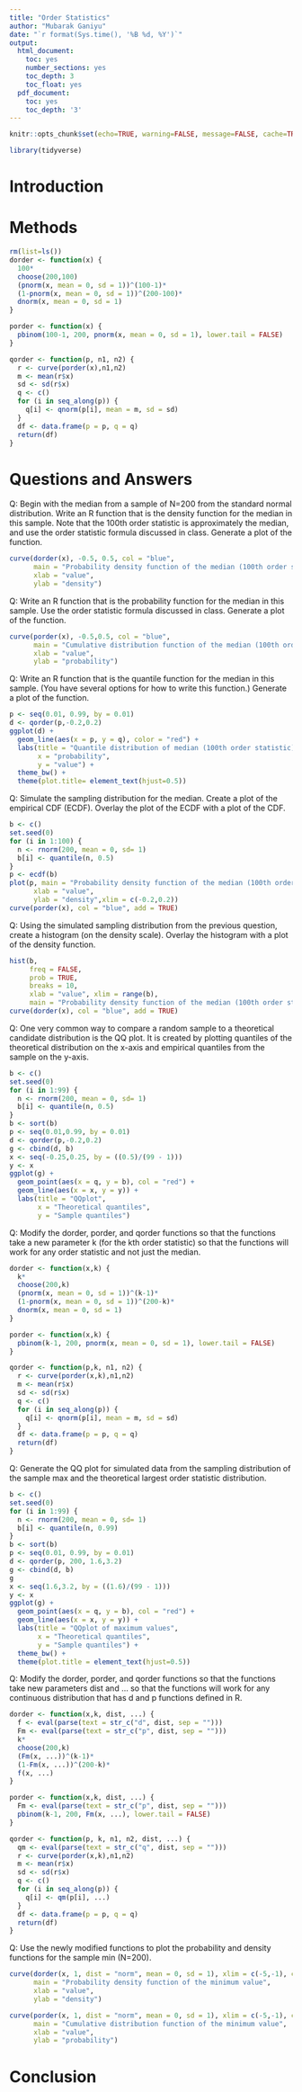 ```yaml
---
title: "Order Statistics"
author: "Mubarak Ganiyu"
date: "`r format(Sys.time(), '%B %d, %Y')`"
output:
  html_document:
    toc: yes
    number_sections: yes
    toc_depth: 3
    toc_float: yes
  pdf_document:
    toc: yes
    toc_depth: '3'
---
```


```r
knitr::opts_chunk$set(echo=TRUE, warning=FALSE, message=FALSE, cache=TRUE)
```

```r
library(tidyverse)
```

# Introduction


# Methods

```r
rm(list=ls()) 
dorder <- function(x) {
  100*
  choose(200,100)
  (pnorm(x, mean = 0, sd = 1))^(100-1)*
  (1-pnorm(x, mean = 0, sd = 1))^(200-100)*
  dnorm(x, mean = 0, sd = 1)
}

porder <- function(x) {
  pbinom(100-1, 200, pnorm(x, mean = 0, sd = 1), lower.tail = FALSE)
}

qorder <- function(p, n1, n2) {
  r <- curve(porder(x),n1,n2)
  m <- mean(r$x)
  sd <- sd(r$x)
  q <- c()
  for (i in seq_along(p)) {
    q[i] <- qnorm(p[i], mean = m, sd = sd)
  }
  df <- data.frame(p = p, q = q)
  return(df)
}
```


# Questions and Answers

Q: Begin with the median from a sample of N=200 from the standard normal distribution. Write an R function that is the density function for the median in this sample. Note that the 100th order statistic is approximately the median, and use the order statistic formula discussed in class. Generate a plot of the function.

```r
curve(dorder(x), -0.5, 0.5, col = "blue",
      main = "Probability density function of the median (100th order statistic)",
      xlab = "value",
      ylab = "density")
```

Q: Write an R function that is the probability function for the median in this sample. Use the order statistic formula discussed in class. Generate a plot of the function.

```r
curve(porder(x), -0.5,0.5, col = "blue",
      main = "Cumulative distribution function of the median (100th order statistic)",
      xlab = "value",
      ylab = "probability")
```

Q: Write an R function that is the quantile function for the median in this sample. (You have several options for how to write this function.) Generate a plot of the function.

```r
p <- seq(0.01, 0.99, by = 0.01)
d <- qorder(p,-0.2,0.2)
ggplot(d) +
  geom_line(aes(x = p, y = q), color = "red") +
  labs(title = "Quantile distribution of median (100th order statistic)",
       x = "probability", 
       y = "value") +
  theme_bw() +
  theme(plot.title= element_text(hjust=0.5))
```

Q: Simulate the sampling distribution for the median. Create a plot of the empirical CDF (ECDF). Overlay the plot of the ECDF with a plot of the CDF.

```r
b <- c()
set.seed(0)
for (i in 1:100) {
  n <- rnorm(200, mean = 0, sd= 1)
  b[i] <- quantile(n, 0.5)
}
p <- ecdf(b)
plot(p, main = "Probability density function of the median (100th order statistic)",
      xlab = "value",
      ylab = "density",xlim = c(-0.2,0.2))
curve(porder(x), col = "blue", add = TRUE)
```

Q: Using the simulated sampling distribution from the previous question, create a histogram (on the density scale). Overlay the histogram with a plot of the density function.

```r
hist(b,
     freq = FALSE,
     prob = TRUE,
     breaks = 10,
     xlab = "value", xlim = range(b),
     main = "Probability density function of the median (100th order statistic)")
curve(dorder(x), col = "blue", add = TRUE)
```

Q: One very common way to compare a random sample to a theoretical candidate distribution is the QQ plot. It is created by plotting quantiles of the theoretical distribution on the x-axis and empirical quantiles from the sample on the y-axis.

```r
b <- c()
set.seed(0)
for (i in 1:99) {
  n <- rnorm(200, mean = 0, sd= 1)
  b[i] <- quantile(n, 0.5)
}
b <- sort(b)
p <- seq(0.01,0.99, by = 0.01)
d <- qorder(p,-0.2,0.2)
g <- cbind(d, b)
x <- seq(-0.25,0.25, by = ((0.5)/(99 - 1)))
y <- x
ggplot(g) +
  geom_point(aes(x = q, y = b), col = "red") +
  geom_line(aes(x = x, y = y)) +
  labs(title = "QQplot",
       x = "Theoretical quantiles",
       y = "Sample quantiles")
```

Q: Modify the dorder, porder, and qorder functions so that the functions take a new parameter k (for the kth order statistic) so that the functions will work for any order statistic and not just the median.

```r
dorder <- function(x,k) {
  k*
  choose(200,k)
  (pnorm(x, mean = 0, sd = 1))^(k-1)*
  (1-pnorm(x, mean = 0, sd = 1))^(200-k)*
  dnorm(x, mean = 0, sd = 1)
}

porder <- function(x,k) {
  pbinom(k-1, 200, pnorm(x, mean = 0, sd = 1), lower.tail = FALSE)
}

qorder <- function(p,k, n1, n2) {
  r <- curve(porder(x,k),n1,n2)
  m <- mean(r$x)
  sd <- sd(r$x)
  q <- c()
  for (i in seq_along(p)) {
    q[i] <- qnorm(p[i], mean = m, sd = sd)
  }
  df <- data.frame(p = p, q = q)
  return(df)
}
```

Q: Generate the QQ plot for simulated data from the sampling distribution of the sample max and the theoretical largest order statistic distribution.

```r
b <- c()
set.seed(0)
for (i in 1:99) {
  n <- rnorm(200, mean = 0, sd= 1)
  b[i] <- quantile(n, 0.99)
}
b <- sort(b)
p <- seq(0.01, 0.99, by = 0.01)
d <- qorder(p, 200, 1.6,3.2)
g <- cbind(d, b)
g
x <- seq(1.6,3.2, by = ((1.6)/(99 - 1)))
y <- x
ggplot(g) +
  geom_point(aes(x = q, y = b), col = "red") +
  geom_line(aes(x = x, y = y)) +
  labs(title = "QQplot of maximum values",
       x = "Theoretical quantiles",
       y = "Sample quantiles") +
  theme_bw() +
  theme(plot.title = element_text(hjust=0.5))
```


Q: Modify the dorder, porder, and qorder functions so that the functions take new parameters dist and ... so that the functions will work for any continuous distribution that has d and p functions defined in R.

```r
dorder <- function(x,k, dist, ...) {
  f <- eval(parse(text = str_c("d", dist, sep = "")))
  Fm <- eval(parse(text = str_c("p", dist, sep = "")))
  k*
  choose(200,k)
  (Fm(x, ...))^(k-1)*
  (1-Fm(x, ...))^(200-k)*
  f(x, ...)
}

porder <- function(x,k, dist, ...) {
  Fm <- eval(parse(text = str_c("p", dist, sep = "")))
  pbinom(k-1, 200, Fm(x, ...), lower.tail = FALSE)
}

qorder <- function(p, k, n1, n2, dist, ...) {
  qm <- eval(parse(text = str_c("q", dist, sep = "")))
  r <- curve(porder(x,k),n1,n2)
  m <- mean(r$x)
  sd <- sd(r$x)
  q <- c()
  for (i in seq_along(p)) {
    q[i] <- qm(p[i], ...)
  }
  df <- data.frame(p = p, q = q)
  return(df)
}
```

Q: Use the newly modified functions to plot the probability and density functions for the sample min (N=200).

```r
curve(dorder(x, 1, dist = "norm", mean = 0, sd = 1), xlim = c(-5,-1), col = "blue",
      main = "Probability density function of the minimum value",
      xlab = "value",
      ylab = "density")

curve(porder(x, 1, dist = "norm", mean = 0, sd = 1), xlim = c(-5,-1), col = "blue",
      main = "Cumulative distribution function of the minimum value",
      xlab = "value",
      ylab = "probability")
```

# Conclusion

